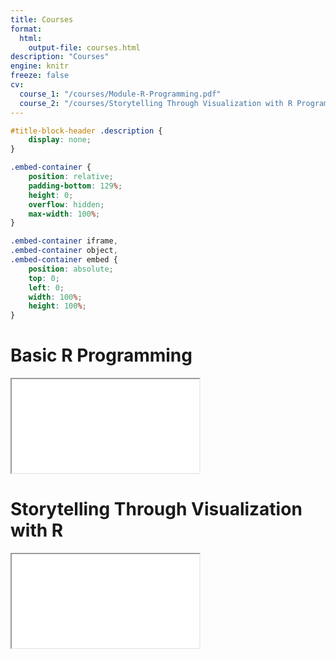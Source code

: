 ```yaml
---
title: Courses
format:
  html:
    output-file: courses.html
description: "Courses"
engine: knitr
freeze: false
cv:
  course_1: "/courses/Module-R-Programming.pdf"
  course_2: "/courses/Storytelling Through Visualization with R Programming.pdf"
---
```


```css
#title-block-header .description {
    display: none;
}
```


```css
.embed-container {
    position: relative;
    padding-bottom: 129%;
    height: 0;
    overflow: hidden;
    max-width: 100%;
}

.embed-container iframe,
.embed-container object,
.embed-container embed {
    position: absolute;
    top: 0;
    left: 0;
    width: 100%;
    height: 100%;
}
```

# Basic R Programming

```{=html}
<div class="embed-container">
  <iframe src="/courses/Module-R-Programming.pdf"></iframe>
</div>
```

# Storytelling Through Visualization with R

```{=html}
<div class="embed-container">
  <iframe src="/courses/Storytelling Through Visualization with R Programming.pdf"></iframe>
</div>
```





